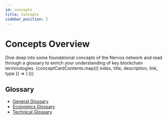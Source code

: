 ```yaml
---
id: concepts
title: Concepts
sidebar_position: 5
---
```


# Concepts Overview
Dive deep into some foundational concepts of the Nervos network and read through a glossary to enrich your understanding of key blockchain terminologies.
<CardLayout topMargin={56}>
  {conceptCardContents.map(({ index, title, description, link, type }) => (
    <Card
      key={index}
      title={title}
      description={description}
      link={link}
      type={type}
    />
  ))}
</CardLayout>

## Glossary
- [General Glossary](/docs/concepts/glossary/#general-glossary)
- [Economics Glossary](/docs/concepts/glossary/#economics-glossary)
- [Technical Glossary](/docs/concepts/glossary/#technical-glossary)
